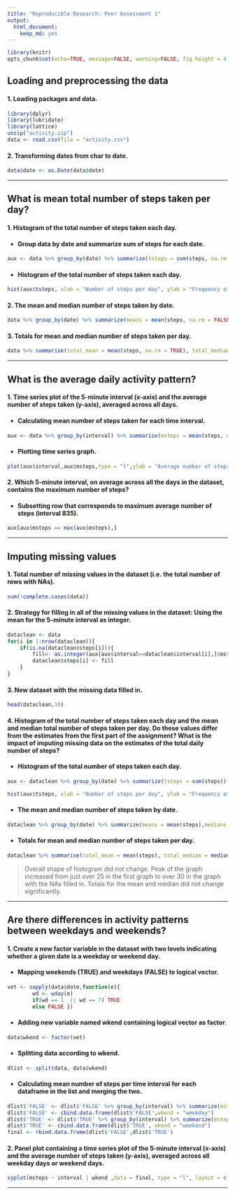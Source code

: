 ```yaml
---
title: "Reproducible Research: Peer Assessment 1"
output: 
  html_document: 
    keep_md: yes
---
```


```r
library(knitr)
opts_chunk$set(echo=TRUE, message=FALSE, warning=FALSE, fig.height = 4, fig.width = 8, fig.align='center')
```
## Loading and preprocessing the data

#### 1. Loading packages and data.

```r
library(dplyr)
library(lubridate)
library(lattice)
unzip("activity.zip")
data <- read.csv(file = "activity.csv")
```

#### 2. Transforming dates from char to date.

```r
data$date <- as.Date(data$date)
```
----

## What is mean total number of steps taken per day?

#### 1. Histogram of the total number of steps taken each day.

* #### Group data by date and summarize sum of steps for each date.

```r
aux <- data %>% group_by(date) %>% summarize(tsteps = sum(steps, na.rm = FALSE))
```

* #### Histogram of the total number of steps taken each day.

```r
hist(aux$tsteps, xlab = "Number of steps per day", ylab = "Frequency of days", main = "")
```

#### 2. The mean and median number of steps taken by date.

```r
data %>% group_by(date) %>% summarize(means = mean(steps, na.rm = FALSE),medians = median(steps,  na.rm = FALSE))
```

#### 3. Totals for mean and median number of steps taken per day.

```r
data %>% summarise(total_mean = mean(steps, na.rm = TRUE), total_median = median(steps,na.rm = TRUE))
```
----

## What is the average daily activity pattern?

#### 1. Time series plot of the 5-minute interval (x-axis) and the average number of steps taken (y-axis), averaged across all days.

* #### Calculating mean number of steps taken for each time interval.

```r
aux <- data %>% group_by(interval) %>% summarize(msteps = mean(steps, na.rm = TRUE))

```

* #### Plotting time series graph.

```r
plot(aux$interval,aux$msteps,type = "l",ylab = "Average number of steps", xlab = "5-minute intervals")
```

#### 2. Which 5-minute interval, on average across all the days in the dataset, contains the maximum number of steps?

* #### Subsetting row that corresponds to maximum average number of steps (interval 835).

```r
aux[aux$msteps == max(aux$msteps),]
```
----

## Imputing missing values

#### 1. Total number of missing values in the dataset (i.e. the total number of rows with NAs).

```r
sum(!complete.cases(data))
```

#### 2. Strategy for filling in all of the missing values in the dataset: Using the mean for the 5-minute interval as integer.

```r
dataclean <- data
for(i in 1:nrow(dataclean)){
    if(is.na(dataclean$steps[i])){
        fill<- as.integer(aux[aux$interval==dataclean$interval[i],]$msteps)
        dataclean$steps[i] <- fill
    }
}
```

#### 3. New dataset with the missing data filled in.

```r
head(dataclean,10)
```

#### 4. Histogram of the total number of steps taken each day and the **mean** and **median** total number of steps taken per day. Do these values differ from the estimates from the first part of the assignment? What is the impact of imputing missing data on the estimates of the total daily number of steps?

* #### Histogram of the total number of steps taken each day.

```r
aux <- dataclean %>% group_by(date) %>% summarize(tsteps = sum(steps))
```

```r
hist(aux$tsteps, xlab = "Number of steps per day", ylab = "Frequency of days", main = "")
```

* #### The mean and median number of steps taken by date.

```r
dataclean %>% group_by(date) %>% summarize(means = mean(steps),medians = median(steps))
```

* #### Totals for mean and median number of steps taken per day.

```r
dataclean %>% summarise(total_mean = mean(steps), total_median = median(steps))
```

> Overall shape of histogram did not change. Peak of the graph increased from just over 25 in the first graph to over 30 in the graph with the NAs filled in. Totals for the mean and median did not change significantly.   

----

## Are there differences in activity patterns between weekdays and weekends?

#### 1. Create a new factor variable in the dataset with two levels indicating whether a given date is a weekday or weekend day.

* #### Mapping weekends (TRUE) and weekdays (FALSE) to logical vector.

```r
vet <- sapply(data$date,function(e){
        wd <- wday(e)
        if(wd == 1  || wd == 7) TRUE
        else FALSE })
```

* #### Adding new variable named wkend containing logical vector as factor. 

```r
data$wkend <- factor(vet)

```

* #### Splitting data according to wkend.

```r
dlist <- split(data, data$wkend)
```

* #### Calculating mean number of steps per time interval for each dataframe in the list and merging the two.

```r
dlist$'FALSE' <- dlist$'FALSE' %>% group_by(interval) %>% summarize(msteps = mean(steps, na.rm = TRUE))
dlist$'FALSE' <- cbind.data.frame(dlist$'FALSE',wkend = "weekday")
dlist$'TRUE' <- dlist$'TRUE' %>% group_by(interval) %>% summarize(msteps = mean(steps, na.rm = TRUE))
dlist$'TRUE' <- cbind.data.frame(dlist$'TRUE', wkend = "weekend")
final <- rbind.data.frame(dlist$'FALSE',dlist$'TRUE')
```

#### 2. Panel plot containing a time series plot of the 5-minute interval (x-axis) and the average number of steps taken (y-axis), averaged across all weekday days or weekend days.

```r
xyplot(msteps ~ interval | wkend ,data = final, type = "l", layout = c(1,2), ylab = "Number of steps", xlab = "Interval")
```

----

